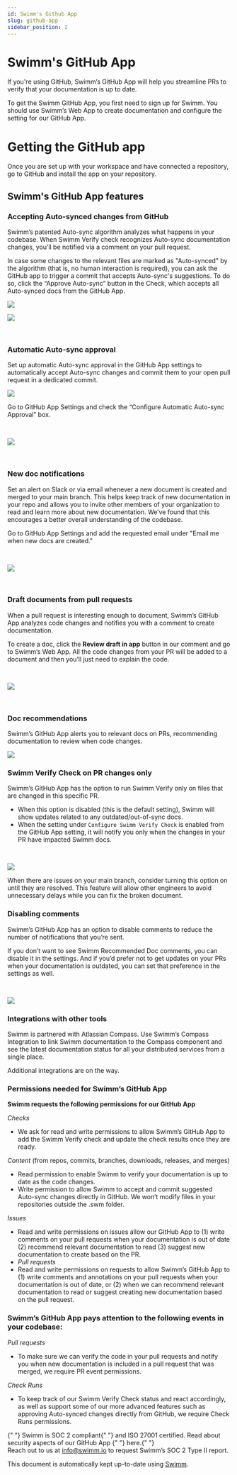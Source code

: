 ```yaml
---
id: Swimm's Github App
slug: github-app
sidebar_position: 2
---
```



# Swimm's GitHub App

If you're using GitHub, Swimm’s GitHub App will help you streamline PRs to verify that your documentation is up to date.

To get the Swimm GitHub App, you first need to <Link href="https://app.swimm.io/register">sign up for Swimm</Link>. You should use Swimm’s Web App to create documentation and configure the setting for our GitHub App.

# Getting the GitHub app

Once you are set up with your workspace and have connected a repository, go to <Link href="https://github.com/apps/swimm-io"> GitHub</Link> and install the app on your repository.

## Swimm's GitHub App features

### Accepting Auto-synced changes from GitHub

Swimm’s patented <Link href="https://swimm.io/blog/how-does-swimm-s-auto-sync-feature-work/">Auto-sync</Link> algorithm analyzes what happens in your codebase. When Swimm Verify check recognizes Auto-sync documentation changes, you’ll be notified via a comment on your pull request.

In case some changes to the relevant files are marked as "Auto-synced" by the algorithm (that is, no human interaction is required), you can ask the GitHub app to trigger a commit that accepts Auto-sync's suggestions. To do so, click the “Approve Auto-sync” button in the Check, which accepts all Auto-synced docs from the GitHub App.

![](../../static/img/GitHub_Image1.png)

![](../../static/img/GitHub_Image2.png)

<br />

### Automatic Auto-sync approval

Set up automatic Auto-sync approval in the GitHub App settings to automatically accept Auto-sync changes and commit them to your open pull request in a dedicated commit.

![](../../static/img/GitHub_Image3.png)

Go to GitHub App Settings and check the “Configure Automatic Auto-sync Approval” box.

<br />

![](../../static/img/GitHub_Image4.png)

<br />

### New doc notifications

Set an alert on Slack or via email whenever a new document is created and merged to your main branch. This helps keep track of new documentation in your repo and allows you to invite other members of your organization to read and learn more about new documentation. We’ve found that this encourages a better overall understanding of the codebase.

Go to GitHub App Settings and add the requested email under "Email me when new docs are created."

<br />

![](../../static/img/GitHub_Image5.png)

<br />

### Draft documents from pull requests

When a pull request is interesting enough to document, Swimm’s GitHub App analyzes code changes and notifies you with a comment to create documentation.

To create a doc, click the **Review draft in app** button in our comment and go to Swimm’s Web App. All the code changes from your PR will be added to a document and then you’ll just need to explain the code.

<br />

![](../../static/img/GitHub_Image6.png)

<br />

### Doc recommendations

Swimm’s GitHub App alerts you to relevant docs on PRs, recommending documentation to review when code changes.

![](../../static/img/GitHub_Image7.png)

### Swimm Verify Check on PR changes only

Swimm’s GitHub App has the option to run Swimm Verify only on files that are changed in this specific PR.

- When this option is disabled (this is the default setting), Swimm will show updates related to any outdated/out-of-sync docs.
- When the setting under `Configure Swimm Verify Check` is enabled from the GitHub App setting, it will notify you only when the changes in your PR have impacted Swimm docs.

<br />

![](../../static/img/GitHub_Image8.png)

When there are issues on your main branch, consider turning this option on until they are resolved. This feature will allow other engineers to avoid unnecessary delays while you can fix the broken document.

### Disabling comments

Swimm’s GitHub App has an option to disable comments to reduce the number of notifications that you’re sent.

If you don’t want to see Swimm Recommended Doc comments, you can disable it in the settings. And if you’d prefer not to get updates on your PRs when your documentation is outdated, you can set that preference in the settings as well.

<br />

![](../../static/img/GitHub_Image9.png)

### Integrations with other tools

Swimm is partnered with <Link href="https://docs.swimm.io/continuous-integration/swimm-atlassian-compass-application/">Atlassian Compass.</Link> Use Swimm’s Compass Integration to link Swimm documentation to the Compass component and see the latest documentation status for all your distributed services from a single place.

Additional integrations are on the way.

### Permissions needed for Swimm’s GitHub App

**Swimm requests the following permissions for our GitHub App**

_Checks_

- We ask for read and write permissions to allow Swimm’s GitHub App to add the Swimm Verify check and update the check results once they are ready.

_Content_ (from repos, commits, branches, downloads, releases, and merges)

- Read permission to enable Swimm to verify your documentation is up to date as the code changes.
- Write permission to allow Swimm to accept and commit suggested Auto-sync changes directly in GitHub. We won’t modify files in your repositories outside the .swm folder.

_Issues_

- Read and write permissions on issues allow our GitHub App to (1) write comments on your pull requests when your documentation is out of date (2) recommend relevant documentation to read (3) suggest new documentation to create based on the PR.
- _Pull requests_
- Read and write permissions on requests to allow Swimm’s GitHub App to (1) write comments and annotations on your pull requests when your documentation is out of date, or (2) when we can recommend relevant documentation to read or suggest creating new documentation based on the pull request.

### Swimm’s GitHub App pays attention to the following events in your codebase:

_Pull requests_

- To make sure we can verify the code in your pull requests and notify you when new documentation is included in a pull request that was merged, we require PR event permissions.

_Check Runs_

- To keep track of our Swimm Verify Check status and react accordingly, as well as support some of our more advanced features such as approving Auto-synced changes directly from GitHub, we require Check Runs permissions.

<Link href="https://swimm.io/blog/soc-2-compliance-a-guide-for-developers/">
  {" "}
  Swimm is SOC 2 compliant{" "}
</Link> and ISO 27001 certified. Read about security aspects of our GitHub App <Link href="https://docs.swimm.io/security/">
  {" "}
  here.{" "}
</Link> <br /> Reach out to us at <u>info@swimm.io</u> to request Swimm’s SOC 2 Type
II report.

This document is automatically kept up-to-date using [Swimm](https://swimm.io).
